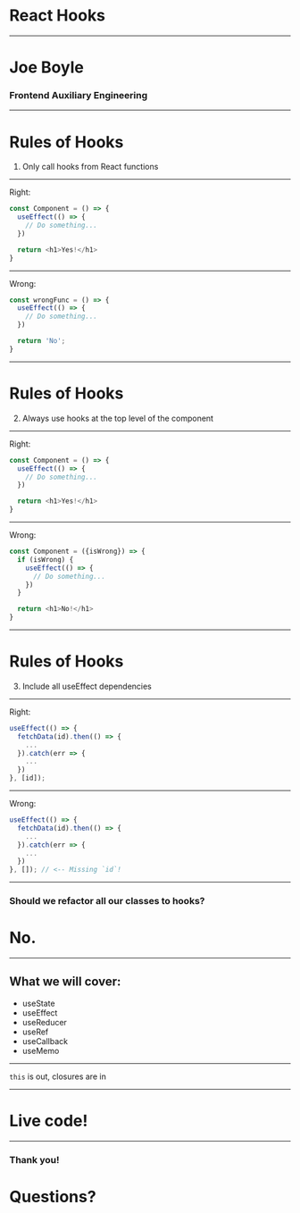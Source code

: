 
# React Hooks

---
 
# Joe Boyle
### Frontend Auxiliary Engineering

---

# Rules of Hooks

1. Only call hooks from React functions

---

Right:
```js
const Component = () => {
  useEffect(() => {
    // Do something...
  })

  return <h1>Yes!</h1>
}
```

---

Wrong:
```js
const wrongFunc = () => {
  useEffect(() => {
    // Do something...
  })

  return 'No';
}
```

---

# Rules of Hooks

2. Always use hooks at the top level of the component

---

Right:
```js
const Component = () => {
  useEffect(() => {
    // Do something...
  })

  return <h1>Yes!</h1>
}
```

---

Wrong:
```js
const Component = ({isWrong}) => {
  if (isWrong) {
    useEffect(() => {
      // Do something...
    })
  }

  return <h1>No!</h1>
}
```

---

# Rules of Hooks

3. Include all useEffect dependencies

---

Right:
```js
useEffect(() => {
  fetchData(id).then(() => {
    ...    
  }).catch(err => {
    ...
  })
}, [id]);
```

---

Wrong:
```js
useEffect(() => {
  fetchData(id).then(() => {
    ...    
  }).catch(err => {
    ...
  })
}, []); // <-- Missing `id`!
```

---

### Should we refactor all our classes to hooks?

<Appear>
  <h1>No.</h1>
</Appear>

---

## What we will cover:

- useState
- useEffect
- useReducer
- useRef
- useCallback
- useMemo

---

`this` is out, closures are in

---

# Live code!

---

### Thank you!
#  Questions?